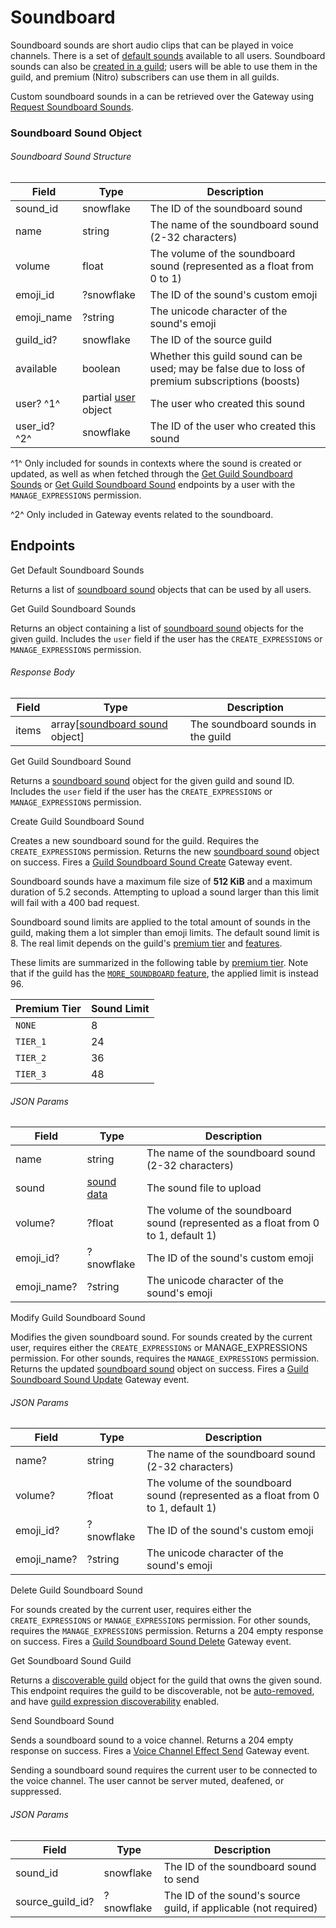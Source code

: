 # Soundboard

Soundboard sounds are short audio clips that can be played in voice channels.
There is a set of [default sounds](#get-default-soundboard-sounds) available to all users. Soundboard sounds can also be [created in a guild](#create-guild-soundboard-sound); users will be able to use them in the guild, and premium (Nitro) subscribers can use them in all guilds.

Custom soundboard sounds in a can be retrieved over the Gateway using [Request Soundboard Sounds](/topics/gateway-events#request-soundboard-sounds).

### Soundboard Sound Object

###### Soundboard Sound Structure

| Field        | Type                                               | Description                                                                                      |
| ------------ | -------------------------------------------------- | ------------------------------------------------------------------------------------------------ |
| sound_id     | snowflake                                          | The ID of the soundboard sound                                                                   |
| name         | string                                             | The name of the soundboard sound (2-32 characters)                                               |
| volume       | float                                              | The volume of the soundboard sound (represented as a float from 0 to 1)                          |
| emoji_id     | ?snowflake                                         | The ID of the sound's custom emoji                                                               |
| emoji_name   | ?string                                            | The unicode character of the sound's emoji                                                       |
| guild_id?    | snowflake                                          | The ID of the source guild                                                                       |
| available    | boolean                                            | Whether this guild sound can be used; may be false due to loss of premium subscriptions (boosts) |
| user? ^1^    | partial [user](/resources/user#user-object) object | The user who created this sound                                                                  |
| user_id? ^2^ | snowflake                                          | The ID of the user who created this sound                                                        |

^1^ Only included for sounds in contexts where the sound is created or updated, as well as when fetched through the [Get Guild Soundboard Sounds](#get-guild-soundboard-sounds) or [Get Guild Soundboard Sound](#get-guild-soundboard-sound) endpoints by a user with the `MANAGE_EXPRESSIONS` permission.

^2^ Only included in Gateway events related to the soundboard.

## Endpoints

<RouteHeader method="GET" url="/soundboard-default-sounds">
  Get Default Soundboard Sounds
</RouteHeader>

Returns a list of [soundboard sound](#soundboard-sound-object) objects that can be used by all users.

<RouteHeader method="GET" url="/guilds/{guild.id}/soundboard-sounds">
  Get Guild Soundboard Sounds
</RouteHeader>

Returns an object containing a list of [soundboard sound](#soundboard-sound-object) objects for the given guild. Includes the `user` field if the user has the `CREATE_EXPRESSIONS` or `MANAGE_EXPRESSIONS` permission.

###### Response Body

| Field | Type                                                       | Description                        |
| ----- | ---------------------------------------------------------- | ---------------------------------- |
| items | array[[soundboard sound](#soundboard-sound-object) object] | The soundboard sounds in the guild |

<RouteHeader method="GET" url="/guilds/{guild.id}/soundboard-sounds/{sound.id}">
  Get Guild Soundboard Sound
</RouteHeader>

Returns a [soundboard sound](#soundboard-sound-object) object for the given guild and sound ID. Includes the `user` field if the user has the `CREATE_EXPRESSIONS` or `MANAGE_EXPRESSIONS` permission.

<RouteHeader method="POST" url="/guilds/{guild.id}/soundboard-sounds" supportsAuditReason>
  Create Guild Soundboard Sound
</RouteHeader>

Creates a new soundboard sound for the guild. Requires the `CREATE_EXPRESSIONS` permission. Returns the new [soundboard sound](#soundboard-sound-object) object on success. Fires a [Guild Soundboard Sound Create](/topics/gateway-events#guild-soundboard-sound-create) Gateway event.

<Alert type="warn">

Soundboard sounds have a maximum file size of **512 KiB** and a maximum duration of 5.2 seconds. Attempting to upload a sound larger than this limit will fail with a 400 bad request.

</Alert>

<Collapsible title="Soundboard Limits" description="How are soundboard slots calculated?" icon="list">

Soundboard sound limits are applied to the total amount of sounds in the guild, making them a lot simpler than emoji limits. The default sound limit is 8.
The real limit depends on the guild's [premium tier](https://support.discord.com/hc/en-us/articles/360028038352) and [features](/resources/guild#guild-features).

These limits are summarized in the following table by [premium tier](/resources/guild#premium-tier). Note that if the guild has the [`MORE_SOUNDBOARD` feature](/resources/guild#guild-features), the applied limit is instead 96.

| Premium Tier | Sound Limit |
| ------------ | ----------- |
| `NONE`       | 8           |
| `TIER_1`     | 24          |
| `TIER_2`     | 36          |
| `TIER_3`     | 48          |

</Collapsible>

###### JSON Params

| Field       | Type                              | Description                                                                        |
| ----------- | --------------------------------- | ---------------------------------------------------------------------------------- |
| name        | string                            | The name of the soundboard sound (2-32 characters)                                 |
| sound       | [sound data](/reference#cdn-data) | The sound file to upload                                                           |
| volume?     | ?float                            | The volume of the soundboard sound (represented as a float from 0 to 1, default 1) |
| emoji_id?   | ?snowflake                        | The ID of the sound's custom emoji                                                 |
| emoji_name? | ?string                           | The unicode character of the sound's emoji                                         |

<RouteHeader method="PATCH" url="/guilds/{guild.id}/soundboard-sounds/{sound.id}" supportsAuditReason>
  Modify Guild Soundboard Sound
</RouteHeader>

Modifies the given soundboard sound. For sounds created by the current user, requires either the `CREATE_EXPRESSIONS` or MANAGE_EXPRESSIONS permission. For other sounds, requires the `MANAGE_EXPRESSIONS` permission. Returns the updated [soundboard sound](#soundboard-sound-object) object on success. Fires a [Guild Soundboard Sound Update](/topics/gateway-events#guild-soundboard-sound-update) Gateway event.

###### JSON Params

| Field       | Type       | Description                                                                        |
| ----------- | ---------- | ---------------------------------------------------------------------------------- |
| name?       | string     | The name of the soundboard sound (2-32 characters)                                 |
| volume?     | ?float     | The volume of the soundboard sound (represented as a float from 0 to 1, default 1) |
| emoji_id?   | ?snowflake | The ID of the sound's custom emoji                                                 |
| emoji_name? | ?string    | The unicode character of the sound's emoji                                         |

<RouteHeader method="DELETE" url="/guilds/{guild.id}/soundboard-sounds/{sound.id}" supportsAuditReason>
  Delete Guild Soundboard Sound
</RouteHeader>

For sounds created by the current user, requires either the `CREATE_EXPRESSIONS` or `MANAGE_EXPRESSIONS` permission. For other sounds, requires the `MANAGE_EXPRESSIONS` permission. Returns a 204 empty response on success. Fires a [Guild Soundboard Sound Delete](/topics/gateway-events#guild-soundboard-sound-delete) Gateway event.

<RouteHeader method="GET" url="/soundboard-sounds/{sound.id}/guild/{guild.id}">
  Get Soundboard Sound Guild
</RouteHeader>

Returns a [discoverable guild](/resources/discovery#discoverable-guild-object) object for the guild that owns the given sound. This endpoint requires the guild to be discoverable, not be [auto-removed](/resources/discovery#discoverable-guild-object), and have [guild expression discoverability](/resources/discovery#discovery-metadata-object) enabled.

<RouteHeader method="POST" url="/channels/{channel.id}/send-soundboard-sound">
  Send Soundboard Sound
</RouteHeader>

Sends a soundboard sound to a voice channel. Returns a 204 empty response on success. Fires a [Voice Channel Effect Send](/topics/gateway-events#voice-channel-effect-send) Gateway event.

<Alert type="info">

Sending a soundboard sound requires the current user to be connected to the voice channel. The user cannot be server muted, deafened, or suppressed.

</Alert>

###### JSON Params

| Field            | Type       | Description                                                      |
| ---------------- | ---------- | ---------------------------------------------------------------- |
| sound_id         | snowflake  | The ID of the soundboard sound to send                           |
| source_guild_id? | ?snowflake | The ID of the sound's source guild, if applicable (not required) |
